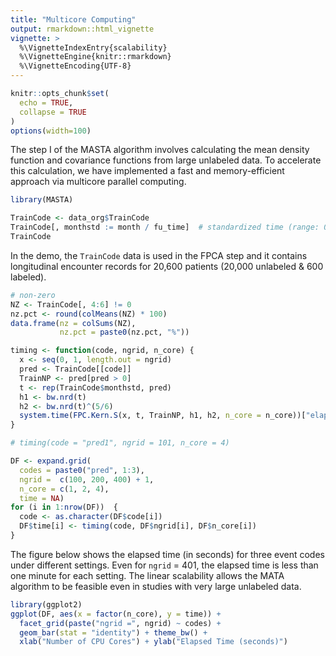 ```yaml
---
title: "Multicore Computing"
output: rmarkdown::html_vignette
vignette: >
  %\VignetteIndexEntry{scalability}
  %\VignetteEngine{knitr::rmarkdown}
  %\VignetteEncoding{UTF-8}
---
```


```r
knitr::opts_chunk$set(
  echo = TRUE,
  collapse = TRUE
)
options(width=100)
```

The step I of the MASTA algorithm involves calculating the mean density function and covariance functions from large unlabeled data. To accelerate this calculation, we have implemented a fast and memory-efficient approach via multicore parallel computing. 

```r
library(MASTA)
```

```r
TrainCode <- data_org$TrainCode
TrainCode[, monthstd := month / fu_time]  # standardized time (range: 0-1)
TrainCode
```

In the demo, the `TrainCode` data is used in the FPCA step and it contains longitudinal encounter records for 20,600 patients (20,000 unlabeled & 600 labeled).

```r
# non-zero
NZ <- TrainCode[, 4:6] != 0
nz.pct <- round(colMeans(NZ) * 100)
data.frame(nz = colSums(NZ), 
           nz.pct = paste0(nz.pct, "%"))
```

```r
timing <- function(code, ngrid, n_core) {
  x <- seq(0, 1, length.out = ngrid)  
  pred <- TrainCode[[code]]
  TrainNP <- pred[pred > 0] 
  t <- rep(TrainCode$monthstd, pred)
  h1 <- bw.nrd(t)
  h2 <- bw.nrd(t)^(5/6)  
  system.time(FPC.Kern.S(x, t, TrainNP, h1, h2, n_core = n_core))["elapsed"]
}

# timing(code = "pred1", ngrid = 101, n_core = 4)
```

```r
DF <- expand.grid(
  codes = paste0("pred", 1:3), 
  ngrid =  c(100, 200, 400) + 1, 
  n_core = c(1, 2, 4),
  time = NA)
for (i in 1:nrow(DF))  {
  code <- as.character(DF$code[i])
  DF$time[i] <- timing(code, DF$ngrid[i], DF$n_core[i])
}
```

The figure below shows the elapsed time (in seconds) for three event codes under different settings. Even for `ngrid` = 401, the elapsed time is less than one minute for each setting. The linear scalability allows the MATA algorithm to be feasible even in studies with very large unlabeled data.

```r
library(ggplot2)
ggplot(DF, aes(x = factor(n_core), y = time)) + 
  facet_grid(paste("ngrid =", ngrid) ~ codes) + 
  geom_bar(stat = "identity") + theme_bw() +
  xlab("Number of CPU Cores") + ylab("Elapsed Time (seconds)")
```
